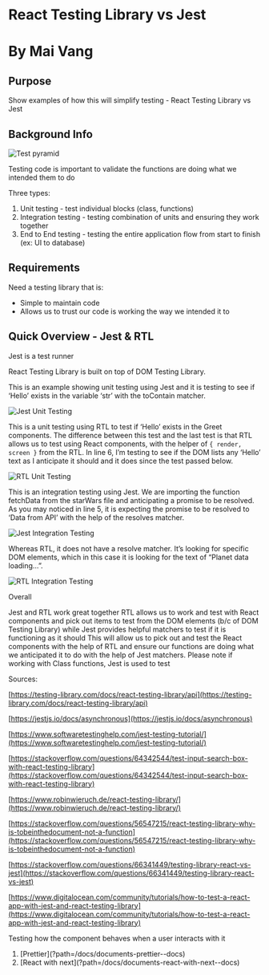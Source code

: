 
# React Testing Library vs Jest

# By Mai Vang

## Purpose

Show examples of how this will simplify testing - React Testing Library vs Jest

## Background Info

![Test pyramid](static/media/public/assets/storybook/testPyramid.png)

Testing code is important to validate the functions
are doing what we intended them to do

Three types:

1. Unit testing - test individual blocks (class, functions)
2. Integration testing - testing combination of units and ensuring they work together
3. End to End testing - testing the entire application flow from start to finish (ex: UI to database)

## Requirements

Need a testing library that is:

- Simple to maintain code
- Allows us to trust our code is working the way we intended it to

## Quick Overview - Jest & RTL

Jest is a test runner

React Testing Library is built on top of DOM Testing Library.

This is an example showing unit testing using Jest and it is testing to see if ‘Hello’ exists in the variable ‘str’ with the toContain matcher.

![Jest Unit Testing](static/media/public/assets/storybook/JestUnit.png)

This is a unit testing using RTL to test if ‘Hello’ exists in the Greet components. The difference between this test and the last test is that RTL allows us to test using React components, with the helper of `{ render, screen }` from the RTL. In line 6, I’m testing to see if the DOM lists any ‘Hello’ text as I anticipate it should and it does since the test passed below.

![RTL Unit Testing](static/media/public/assets/storybook/RTLUnit.png)

This is an integration testing using Jest. We are importing the function fetchData from the starWars file and anticipating a promise to be resolved. As you may noticed in line 5, it is expecting the promise to be resolved to ‘Data from API’ with the help of the resolves matcher.

![Jest Integration Testing](static/media/public/assets/storybook/JestIntegration.png)

Whereas RTL, it does not have a resolve matcher. It’s looking for specific DOM elements, which in this case it is looking for the text of “Planet data loading…”.

![RTL Integration Testing](static/media/public/assets/storybook/RTLIntegration.png)

Overall

Jest and RTL work great together
RTL allows us to work and test with React components and pick out items to test from the DOM elements (b/c of DOM Testing Library) while Jest provides helpful matchers to test if it is functioning as it should
This will allow us to pick out and test the React components with the help of RTL and ensure our functions are doing what we anticipated it to do with the help of Jest matchers.
Please note if working with Class functions, Jest is used to test

Sources:

[https://testing-library.com/docs/react-testing-library/api](https://testing-library.com/docs/react-testing-library/api)

[https://jestjs.io/docs/asynchronous](https://jestjs.io/docs/asynchronous)

[https://www.softwaretestinghelp.com/jest-testing-tutorial/](https://www.softwaretestinghelp.com/jest-testing-tutorial/)

[https://stackoverflow.com/questions/64342544/test-input-search-box-with-react-testing-library](https://stackoverflow.com/questions/64342544/test-input-search-box-with-react-testing-library)

[https://www.robinwieruch.de/react-testing-library/](https://www.robinwieruch.de/react-testing-library/)

[https://stackoverflow.com/questions/56547215/react-testing-library-why-is-tobeinthedocument-not-a-function](https://stackoverflow.com/questions/56547215/react-testing-library-why-is-tobeinthedocument-not-a-function)

[https://stackoverflow.com/questions/66341449/testing-library-react-vs-jest](https://stackoverflow.com/questions/66341449/testing-library-react-vs-jest)

[https://www.digitalocean.com/community/tutorials/how-to-test-a-react-app-with-jest-and-react-testing-library](https://www.digitalocean.com/community/tutorials/how-to-test-a-react-app-with-jest-and-react-testing-library)

Testing how the component behaves when a user interacts with it

<ol className="doc_nav_links">
  <li>[Prettier](?path=/docs/documents-prettier--docs)</li>
  <li>[React with next](?path=/docs/documents-react-with-next--docs)</li>
</ol>
